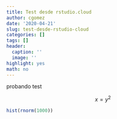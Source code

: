 ```yaml
---
title: Test desde rstudio.cloud
author: cgomez
date: '2020-04-21'
slug: test-desde-rstudio-cloud
categories: []
tags: []
header:
  caption: ''
  image: ''
highlight: yes
math: no
---
```



probando test

$$
x = y^2
$$
```r
hist(rnorm(1000))
```

